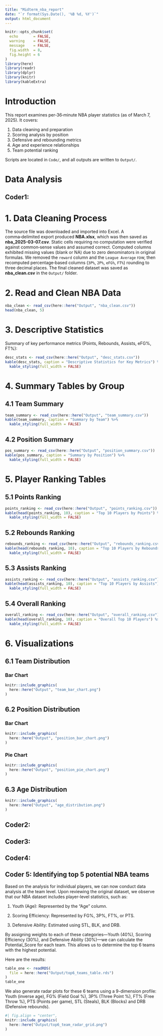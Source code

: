 ```yaml
---
title: "Midterm_nba_report"
date: "`r format(Sys.Date(), '%B %d, %Y')`"
output: html_document
---
```


```r
knitr::opts_chunk$set(
  echo       = FALSE,
  warning    = FALSE,
  message    = FALSE,
  fig.width  = 8,
  fig.height = 6
)
library(here)
library(readr)
library(dplyr)
library(knitr)
library(kableExtra)
```


# Introduction
This report examines per‑36‑minute NBA player statistics (as of March 7, 2025). It covers:

1. Data cleaning and preparation
2. Scoring analysis by position
3. Defensive and rebounding metrics
4. Age and experience relationships
5. Team potential ranking

Scripts are located in `Code/`, and all outputs are written to `Output/`.


# Data Analysis

## Coder1:

# 1. Data Cleaning Process  

The source file was downloaded and imported into Excel. A comma‑delimited export produced **NBA.xlsx**, which was then saved as **nba_2025-03-07.csv**. Static cells requiring no computation were verified against common‑sense values and assumed correct. Computed columns exhibited missing values (blank or NA) due to zero denominators in original formulas. We removed the `reward` column and the `League Average` row, then recomputed percentage‑based columns (`3P%`, `2P%`, `eFG%`, `FT%`) rounding to three decimal places. The final cleaned dataset was saved as **nba_clean.csv** in the `Output/` folder.  

# 2. Read and Clean NBA Data

```r
nba_clean <- read_csv(here::here("Output", "nba_clean.csv"))
head(nba_clean, 5)
```

# 3. Descriptive Statistics

Summary of key performance metrics (Points, Rebounds, Assists, eFG%, FT%):

```r
desc_stats <- read_csv(here::here("Output", "desc_stats.csv"))
kable(desc_stats, caption = "Descriptive Statistics for Key Metrics") %>%
  kable_styling(full_width = FALSE)
```

# 4. Summary Tables by Group

## 4.1 Team Summary

```r
team_summary <- read_csv(here::here("Output", "team_summary.csv"))
kable(team_summary, caption = "Summary by Team") %>%
  kable_styling(full_width = FALSE)
```

## 4.2 Position Summary

```r
pos_summary <- read_csv(here::here("Output", "position_summary.csv"))
kable(pos_summary, caption = "Summary by Position") %>%
  kable_styling(full_width = FALSE)
```

# 5. Player Ranking Tables

## 5.1 Points Ranking

```r
points_ranking <- read_csv(here::here("Output", "points_ranking.csv"))
kable(head(points_ranking, 10), caption = "Top 10 Players by Points") %>%
  kable_styling(full_width = FALSE)
```

## 5.2 Rebounds Ranking

```r
rebounds_ranking <- read_csv(here::here("Output", "rebounds_ranking.csv"))
kable(head(rebounds_ranking, 10), caption = "Top 10 Players by Rebounds") %>%
  kable_styling(full_width = FALSE)
```

## 5.3 Assists Ranking

```r
assists_ranking <- read_csv(here::here("Output", "assists_ranking.csv"))
kable(head(assists_ranking, 10), caption = "Top 10 Players by Assists") %>%
  kable_styling(full_width = FALSE)
```

## 5.4 Overall Ranking

```r
overall_ranking <- read_csv(here::here("Output", "overall_ranking.csv"))
kable(head(overall_ranking, 10), caption = "Overall Top 10 Players") %>%
  kable_styling(full_width = FALSE)
```

# 6. Visualizations

## 6.1 Team Distribution

### Bar Chart

```r
knitr::include_graphics(
  here::here("Output", "team_bar_chart.png")
)
```


## 6.2 Position Distribution

### Bar Chart

```r
knitr::include_graphics(
  here::here("Output", "position_bar_chart.png")
)
```

### Pie Chart

```r
knitr::include_graphics(
  here::here("Output", "position_pie_chart.png")
)
```

## 6.3 Age Distribution

```r
knitr::include_graphics(
  here::here("Output", "age_distribution.png")
)
```



## Coder2:



## Coder3:



## Coder4:


## Coder 5: Identifying top 5 potential NBA teams
Based on the analysis for individual players, we can now conduct data analysis at the team level. Upon reviewing the original dataset, we observe that our NBA dataset includes player-level statistics, such as:

1. Youth (Age): Represented by the "Age" column.

2. Scoring Efficiency: Represented by FG%, 3P%, FT%, or PTS.

3. Defensive Ability: Estimated using STL, BLK, and DRB.

By assigning weights to each of these categories—Youth (40%), Scoring Efficiency (30%), and Defensive Ability (30%)—we can calculate the Potential_Score for each team. This allows us to determine the top 6 teams with the highest potential.

Here are the results:

```r
table_one <- readRDS(
  file = here::here("Output/top6_teams_table.rds")
)
table_one
```

We also generate radar plots for these 6 teams using a 9-dimension profile: Youth (inverse age), FG% (Field Goal %), 3P% (Three Point %), FT% (Free Throw %), PTS (Points per game), STL (Steals), BLK (Blocks) and DRB (Defensive rebounds).

```r
#| fig.align = "center",
knitr::include_graphics(
  here::here("Output/top6_team_radar_grid.png")
)
```



